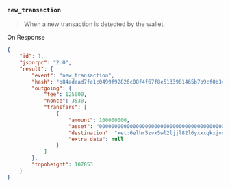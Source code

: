 ### `new_transaction`

> When a new transaction is detected by the wallet.

On Response

```json
{
	"id": 1,
	"jsonrpc": "2.0",
	"result": {
		"event": "new_transaction",
		"hash": "b84adead7fe1c0499f92826c08f4f67f8e5133981465b7b9cf0b34649e11f1e0",
		"outgoing": {
			"fee": 125000,
			"nonce": 3530,
			"transfers": [
				{
					"amount": 100000000,
					"asset": "0000000000000000000000000000000000000000000000000000000000000000",
					"destination": "xet:6elhr5zvx5wl2ljjl82l6yxxxqkxjvcr38kcq9qef3nurm2r2arsq89z4ll",
					"extra_data": null
				}
			]
		},
		"topoheight": 107853
	}
}
```